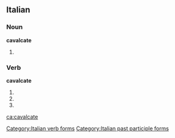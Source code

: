 ==Italian==

===Noun===
'''cavalcate''' {{f}}

# {{plural of|[[cavalcata]]|lang=Italian}}

===Verb===
'''cavalcate'''

# {{form of|[[second-person|Second-person]] [[plural]] [[present tense]]|[[cavalcare#Italian|cavalcare]]|lang=Italian}}
# {{form of|Second-person plural [[imperative]]|cavalcare#Italian|cavalcare|lang=Italian}}
# {{form of|[[feminine|Feminine]] plural|[[cavalcato]]}}

[[Category:Italian verb forms]]
[[Category:Italian past participle forms]]

[[ca:cavalcate]]
